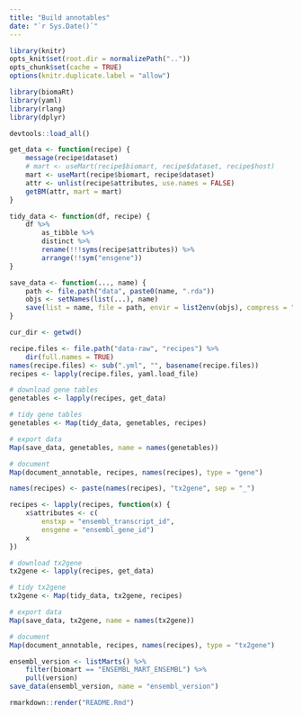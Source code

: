 ```yaml
---
title: "Build annotables"
date: "`r Sys.Date()`"
---
```


```r
library(knitr)
opts_knit$set(root.dir = normalizePath(".."))
opts_chunk$set(cache = TRUE)
options(knitr.duplicate.label = "allow")

library(biomaRt)
library(yaml)
library(rlang)
library(dplyr)

devtools::load_all()
```

```r
get_data <- function(recipe) {
    message(recipe$dataset)
    # mart <- useMart(recipe$biomart, recipe$dataset, recipe$host)
    mart <- useMart(recipe$biomart, recipe$dataset)
    attr <- unlist(recipe$attributes, use.names = FALSE)
    getBM(attr, mart = mart)
}

tidy_data <- function(df, recipe) {
    df %>%
        as_tibble %>%
        distinct %>%
        rename(!!!syms(recipe$attributes)) %>%
        arrange(!!sym("ensgene"))
}

save_data <- function(..., name) {
    path <- file.path("data", paste0(name, ".rda"))
    objs <- setNames(list(...), name)
    save(list = name, file = path, envir = list2env(objs), compress = "xz")
}

cur_dir <- getwd()
```

```r
recipe.files <- file.path("data-raw", "recipes") %>%
    dir(full.names = TRUE)
names(recipe.files) <- sub(".yml", "", basename(recipe.files))
recipes <- lapply(recipe.files, yaml.load_file)
```

```r
# download gene tables
genetables <- lapply(recipes, get_data)

# tidy gene tables
genetables <- Map(tidy_data, genetables, recipes)

# export data
Map(save_data, genetables, name = names(genetables))

# document
Map(document_annotable, recipes, names(recipes), type = "gene")
```

```r
names(recipes) <- paste(names(recipes), "tx2gene", sep = "_")

recipes <- lapply(recipes, function(x) {
    x$attributes <- c(
        enstxp = "ensembl_transcript_id",
        ensgene = "ensembl_gene_id")
    x
})

# download tx2gene
tx2gene <- lapply(recipes, get_data)

# tidy tx2gene
tx2gene <- Map(tidy_data, tx2gene, recipes)

# export data
Map(save_data, tx2gene, name = names(tx2gene))

# document
Map(document_annotable, recipes, names(recipes), type = "tx2gene")
```

```r
ensembl_version <- listMarts() %>%
    filter(biomart == "ENSEMBL_MART_ENSEMBL") %>%
    pull(version)
save_data(ensembl_version, name = "ensembl_version")
```

```r
rmarkdown::render("README.Rmd")
```
